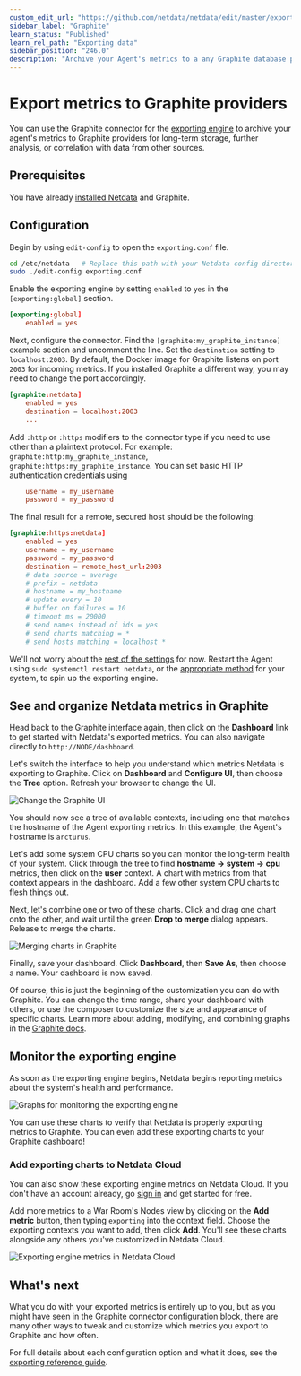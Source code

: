 ```yaml
---
custom_edit_url: "https://github.com/netdata/netdata/edit/master/exporting/graphite/README.md"
sidebar_label: "Graphite"
learn_status: "Published"
learn_rel_path: "Exporting data"
sidebar_position: "246.0"
description: "Archive your Agent's metrics to a any Graphite database provider for long-term storage, further analysis, or correlation with data from other sources."
---
```



# Export metrics to Graphite providers

You can use the Graphite connector for
the [exporting engine](/docs/exporting-data/exporting-reference) to archive your agent's
metrics to Graphite providers for long-term storage, further analysis, or correlation with data from other sources.

## Prerequisites

You have already [installed Netdata](/docs/getting-started/install-netdata) and 
Graphite.

## Configuration

Begin by using `edit-config` to open the `exporting.conf` file.

```bash
cd /etc/netdata   # Replace this path with your Netdata config directory
sudo ./edit-config exporting.conf
```

Enable the exporting engine by setting `enabled` to `yes` in the `[exporting:global]` section.

```conf
[exporting:global]
    enabled = yes
```

Next, configure the connector. Find the `[graphite:my_graphite_instance]` example section and uncomment the line.
Set the `destination` setting to `localhost:2003`. By default, the Docker image for Graphite listens on port `2003` for
incoming metrics. If you installed Graphite a different way, you may need to change the port accordingly.

```conf
[graphite:netdata]
    enabled = yes
    destination = localhost:2003
    ...
```

Add `:http` or `:https` modifiers to the connector type if you need to use other than a plaintext protocol. For
example: `graphite:http:my_graphite_instance`,
`graphite:https:my_graphite_instance`. You can set basic HTTP authentication credentials using

```conf
    username = my_username
    password = my_password
```

The final result for a remote, secured host should be the following: 

```conf
[graphite:https:netdata]
    enabled = yes
    username = my_username
    password = my_password
    destination = remote_host_url:2003
    # data source = average
    # prefix = netdata
    # hostname = my_hostname
    # update every = 10
    # buffer on failures = 10
    # timeout ms = 20000
    # send names instead of ids = yes
    # send charts matching = *
    # send hosts matching = localhost *
```

We'll not worry about the [rest of the settings](/docs/exporting-data/exporting-reference#options)
 for now. Restart the Agent using `sudo systemctl restart netdata`, or the
[appropriate method](/docs/getting-started/manage-and-configure/start-stop-or-restart-the-netdata-agent) for your
system, to spin up the exporting engine.

## See and organize Netdata metrics in Graphite

Head back to the Graphite interface again, then click on the **Dashboard** link to get started with Netdata's exported
metrics. You can also navigate directly to `http://NODE/dashboard`.

Let's switch the interface to help you understand which metrics Netdata is exporting to Graphite. Click on **Dashboard**
and **Configure UI**, then choose the **Tree** option. Refresh your browser to change the UI.

![Change the Graphite UI](https://user-images.githubusercontent.com/1153921/83798697-77c63500-a659-11ea-8ed5-5e274953c871.png)

You should now see a tree of available contexts, including one that matches the hostname of the Agent exporting metrics.
In this example, the Agent's hostname is `arcturus`.

Let's add some system CPU charts so you can monitor the long-term health of your system. Click through the tree to find
**hostname → system → cpu** metrics, then click on the **user** context. A chart with metrics from that context appears
in the dashboard. Add a few other system CPU charts to flesh things out.

Next, let's combine one or two of these charts. Click and drag one chart onto the other, and wait until the green **Drop
to merge** dialog appears. Release to merge the charts.

![Merging charts in Graphite](https://user-images.githubusercontent.com/1153921/83817628-1bbfd880-a67a-11ea-81bc-05efc639b6ce.png)

Finally, save your dashboard. Click **Dashboard**, then **Save As**, then choose a name. Your dashboard is now saved.

Of course, this is just the beginning of the customization you can do with Graphite. You can change the time range,
share your dashboard with others, or use the composer to customize the size and appearance of specific charts. Learn
more about adding, modifying, and combining graphs in 
the [Graphite docs](https://graphite.readthedocs.io/en/latest/dashboard.html).

## Monitor the exporting engine

As soon as the exporting engine begins, Netdata begins reporting metrics about the system's health and performance.

![Graphs for monitoring the exporting engine](https://user-images.githubusercontent.com/1153921/83800787-e5c02b80-a65c-11ea-865a-c447d2ce4cbb.png)

You can use these charts to verify that Netdata is properly exporting metrics to Graphite. You can even add these
exporting charts to your Graphite dashboard!

### Add exporting charts to Netdata Cloud

You can also show these exporting engine metrics on Netdata Cloud. If you don't have an account already, 
go [sign in](https://app.netdata.cloud) and get started for free.

Add more metrics to a War Room's Nodes view by clicking on the **Add metric** button, then typing `exporting` into the
context field. Choose the exporting contexts you want to add, then click **Add**. You'll see these charts alongside any
others you've customized in Netdata Cloud.

![Exporting engine metrics in Netdata Cloud](https://user-images.githubusercontent.com/1153921/83902769-db139e00-a711-11ea-828e-aa7e32b04c75.png)

## What's next

What you do with your exported metrics is entirely up to you, but as you might have seen in the Graphite connector
configuration block, there are many other ways to tweak and customize which metrics you export to Graphite and how
often.

For full details about each configuration option and what it does, see 
the [exporting reference guide](/docs/exporting-data/exporting-reference).
